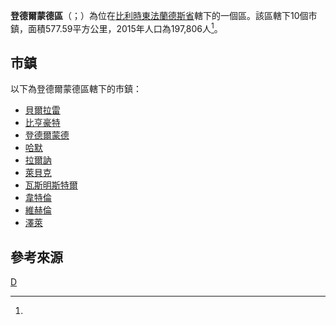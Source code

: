 {{noteTA
|1=zh-cn:佛兰德; zh-hant:法蘭德斯; zh-sg:弗兰德
}}
{{not|登德爾蒙德}}
{{Infobox settlement
| name = 登德爾蒙德區
| native_name = {{Lang|nl|Arrondissement Dendermonde}}
| type = {{flag|Belgium}}行政區
| image_skyline = 
| image_alt = 
| image_caption = 
| image_map = ArrDendermondeLocatie.png
| map_alt = 
| map_caption = 登德爾蒙德區在[[東法蘭德斯省|東法蘭德斯省]]的位置
| latd = 51.05
| longd = 4.05
| coor_pinpoint = 
| coordinates_type = region:BE_type:adm3rd
| coordinates_display = inline,title
| coordinates_footnotes = 
| coordinates_region = BE
| subdivision_type = 國家
| subdivision_name = {{flag|Belgium}}
| subdivision_type1 = 地區
| subdivision_name1 = {{BE-REG-FLE}}
| subdivision_type2 = 省份
| subdivision_name2 = {{BE-PROV-OV}}
| parts_type = 市鎮
| parts_style = para
| p1 = 10
| established_title = 
| established_date = 
| unit_pref = Metric
| area_footnotes = 
| area_total_km2 = 342.47
| elevation_footnotes = 
| elevation_m = 
| population_footnotes = <ref name="population">[http://www.citypopulation.de/php/belgium-oostvlaanderen.php Belgium: Oost-Vlaanderen (Dendermonde)]. City Population.</ref>
| population_total = 197,806
| population_as_of = 2015年
| population_density_km2  = 577.59
| timezone1 = [[Central_European_Time|CET]]
| utc_offset1 = +1
| timezone1_DST = [[Central_European_Summer_Time|CEST]]
| utc_offset1_DST = +2
| iso_code = 
| website = 
| footnotes = 
}}
'''登德爾蒙德區'''（{{lang-nl|Arrondissement Dendermonde}}；{{lang-fr|Arrondissement de Termonde}}）為位在[[比利時|比利時]][[東法蘭德斯省|東法蘭德斯省]]轄下的一個區。該區轄下10個市鎮，面積577.59平方公里，2015年人口為197,806人<ref name="population"/>。

==市鎮==
以下為登德爾蒙德區轄下的市鎮：

*[[貝爾拉雷|貝爾拉雷]] 
*[[比亨豪特|比亨豪特]]
*[[登德爾蒙德|登德爾蒙德]]
*[[哈默|哈默]]
*[[拉爾訥|拉爾訥]]
*[[萊貝克|萊貝克]] 
*[[瓦斯明斯特爾|瓦斯明斯特爾]]
*[[韋特倫|韋特倫]] 
*[[維赫倫|維赫倫]] 
*[[澤萊|澤萊]]

==參考來源==
{{reflist}}

{{東佛蘭德省市區}}
{{Administrative arrondissements of Belgium|state=collapsed}}

[[Category:東法蘭德斯省行政區|D]]

{{Belgium-geo-stub}}
